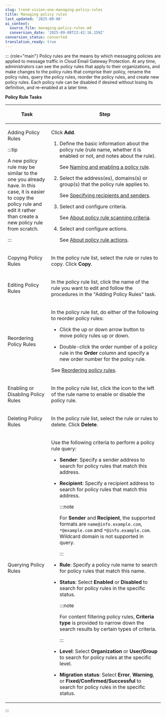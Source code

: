 ```yaml
---
slug: trend-vision-one-managing-policy-rules
title: Managing policy rules
last_updated: '2025-09-08'
ai_context:
  source_file: managing-policy-rules.md
  conversion_date: '2025-09-08T23:42:16.159Z'
conversion_status: converted
translation_ready: true
---
```


::: {role="main"}
Policy rules are the means by which messaging policies are applied to message traffic in Cloud Email Gateway Protection. At any time, administrators can see the policy rules that apply to their organizations, and make changes to the policy rules that comprise their policy, rename the policy rules, query the policy rules, reorder the policy rules, and create new policy rules. Each policy rule can be disabled if desired without losing its definition, and re-enabled at a later time.

**Policy Rule Tasks**

<table>
<colgroup>
<col style="width: 28%" />
<col style="width: 72%" />
</colgroup>
<thead>
<tr>
<th><p>Task</p></th>
<th><p>Step</p></th>
</tr>
</thead>
<tbody>
<tr>
<td><p>Adding Policy Rules</p>


:::tip

<p>A new policy rule may be similar to the one you already have. In this case, it is easier to copy the policy rule and edit it rather than create a new policy rule from scratch.</p>


:::

</td>
<td><p>Click <strong>Add</strong>.</p>
<ol>
<li><p>Define the basic information about the policy rule (rule name, whether it is enabled or not, and notes about the rule).</p>
<p>See <a href="trend-vision-one-naming-enabling-rule">Naming and enabling a policy rule</a>.</p></li>
<li><p>Select the address(es), domains(s) or group(s) that the policy rule applies to.</p>
<p>See <a href="trend-vision-one-specifying-recipients-senders">Specifying recipients and senders</a>.</p></li>
<li><p>Select and configure criteria.</p>
<p>See <a href="trend-vision-one-rule-scanning-criteria">About policy rule scanning criteria</a>.</p></li>
<li><p>Select and configure actions.</p>
<p>See <a href="trend-vision-one-rule-actions">About policy rule actions</a>.</p></li>
</ol></td>
</tr>
<tr>
<td><p>Copying Policy Rules</p></td>
<td><p>In the policy rule list, select the rule or rules to copy. Click <strong>Copy</strong>.</p></td>
</tr>
<tr>
<td><p>Editing Policy Rules</p></td>
<td><p>In the policy rule list, click the name of the rule you want to edit and follow the procedures in the "Adding Policy Rules" task.</p></td>
</tr>
<tr>
<td><p>Reordering Policy Rules</p></td>
<td><p>In the policy rule list, do either of the following to reorder policy rules:</p>
<ul>
<li><p>Click the up or down arrow button to move policy rules up or down.</p></li>
<li><p>Double-click the order number of a policy rule in the <strong>Order</strong> column and specify a new order number for the policy rule.</p></li>
</ul>
<p>See <a href="trend-vision-one-reordering-policy-rules">Reordering policy rules</a>.</p></td>
</tr>
<tr>
<td><p>Enabling or Disabling Policy Rules</p></td>
<td><p>In the policy rule list, click the icon to the left of the rule name to enable or disable the policy rule.</p></td>
</tr>
<tr>
<td><p>Deleting Policy Rules</p></td>
<td><p>In the policy rule list, select the rule or rules to delete. Click <strong>Delete</strong>.</p></td>
</tr>
<tr>
<td><p>Querying Policy Rules</p></td>
<td><p>Use the following criteria to perform a policy rule query:</p>
<ul>
<li><p><strong>Sender</strong>: Specify a sender address to search for policy rules that match this address.</p></li>
<li><p><strong>Recipient</strong>: Specify a recipient address to search for policy rules that match this address.</p>


:::note

<p>For <strong>Sender</strong> and <strong>Recipient</strong>, the supported formats are <code>name@info.example.com</code>, <code>*@example.com</code> and <code>*@info.example.com</code>. Wildcard domain is not supported in query.</p>


:::

</li>
<li><p><strong>Rule</strong>: Specify a policy rule name to search for policy rules that match this name.</p></li>
<li><p><strong>Status</strong>: Select <strong>Enabled</strong> or <strong>Disabled</strong> to search for policy rules in the specific status.</p>


:::note

<p>For content filtering policy rules, <strong>Criteria type</strong> is provided to narrow down the search results by certain types of criteria.</p>


:::

</li>
<li><p><strong>Level</strong>: Select <strong>Organization</strong> or <strong>User/Group</strong> to search for policy rules at the specific level.</p></li>
<li><p><strong>Migration status</strong>: Select <strong>Error</strong>, <strong>Warning</strong>, or <strong>Fixed/Confirmed/Successful</strong> to search for policy rules in the specific status.</p></li>
</ul></td>
</tr>
</tbody>
</table>
:::
